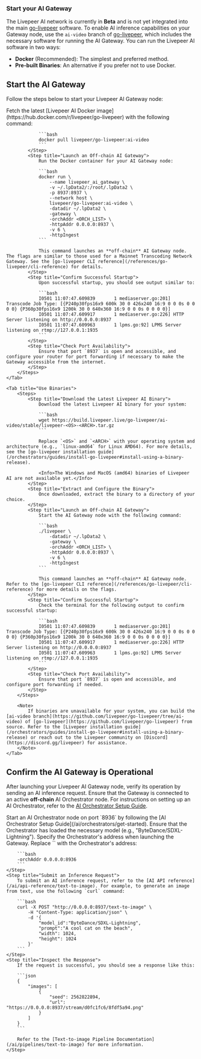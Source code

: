 ### Start your AI Gateway

The Livepeer AI network is currently in **Beta** and is not yet integrated into
the main [go-livepeer](https://github.com/livepeer/go-livepeer) software. To
enable AI inference capabilities on your Gateway node, use the `ai-video` branch
of [go-livepeer](https://github.com/livepeer/go-livepeer/tree/ai-video), which
includes the necessary software for running the AI Gateway. You can run the
Livepeer AI software in two ways:

- **Docker** (Recommended): The simplest and preferred method.
- **Pre-built Binaries**: An alternative if you prefer not to use Docker.

## Start the AI Gateway

Follow the steps below to start your Livepeer AI Gateway node:

<Tabs>
    <Tab title="Use Docker (Recommended)">
        <Steps>
            <Step title="Retrieve the Livepeer AI Docker Image">
                Fetch the latest [Livepeer AI Docker image](https://hub.docker.com/r/livepeer/go-livepeer) with the following command:

                ```bash
                docker pull livepeer/go-livepeer:ai-video
                ```
            </Step>
            <Step title="Launch an Off-chain AI Gateway">
                Run the Docker container for your AI Gateway node:

                ```bash
                docker run \
                    --name livepeer_ai_gateway \
                    -v ~/.lpData2/:/root/.lpData2 \
                    -p 8937:8937 \
                    --network host \
                    livepeer/go-livepeer:ai-video \
                    -datadir ~/.lpData2 \
                    -gateway \
                    -orchAddr <ORCH_LIST> \
                    -httpAddr 0.0.0.0:8937 \
                    -v 6 \
                    -httpIngest
                ```

                This command launches an **off-chain** AI Gateway node. The flags are similar to those used for a Mainnet Transcoding Network Gateway. See the [go-livepeer CLI reference](/references/go-livepeer/cli-reference) for details.
            </Step>
            <Step title="Confirm Successful Startup">
                Upon successful startup, you should see output similar to:

                ```bash
                I0501 11:07:47.609839       1 mediaserver.go:201] Transcode Job Type: [{P240p30fps16x9 600k 30 0 426x240 16:9 0 0 0s 0 0 0 0} {P360p30fps16x9 1200k 30 0 640x360 16:9 0 0 0s 0 0 0 0}]
                I0501 11:07:47.609917       1 mediaserver.go:226] HTTP Server listening on http://0.0.0.0:8937
                I0501 11:07:47.609963       1 lpms.go:92] LPMS Server listening on rtmp://127.0.0.1:1935
                ```
            </Step>
            <Step title="Check Port Availability">
                Ensure that port `8937` is open and accessible, and configure your router for port forwarding if necessary to make the Gateway accessible from the internet.
            </Step>
        </Steps>
    </Tab>

    <Tab title="Use Binaries">
        <Steps>
            <Step title="Download the Latest Livepeer AI Binary">
                Download the latest Livepeer AI binary for your system:

                ```bash
                wget https://build.livepeer.live/go-livepeer/ai-video/stable/livepeer-<OS>-<ARCH>.tar.gz
                ```

                Replace `<OS>` and `<ARCH>` with your operating system and architecture (e.g., `linux-amd64` for Linux AMD64). For more details, see the [go-livepeer installation guide](/orchestrators/guides/install-go-livepeer#install-using-a-binary-release).

                <Info>The Windows and MacOS (amd64) binaries of Livepeer AI are not available yet.</Info>
            </Step>
            <Step title="Extract and Configure the Binary">
                Once downloaded, extract the binary to a directory of your choice.
            </Step>
            <Step title="Launch an Off-chain AI Gateway">
                Start the AI Gateway node with the following command:

                ```bash
                ./livepeer \
                    -datadir ~/.lpData2 \
                    -gateway \
                    -orchAddr <ORCH_LIST> \
                    -httpAddr 0.0.0.0:8937 \
                    -v 6 \
                    -httpIngest
                ```

                This command launches an **off-chain** AI Gateway node. Refer to the [go-livepeer CLI reference](/references/go-livepeer/cli-reference) for more details on the flags.
            </Step>
            <Step title="Confirm Successful Startup">
                Check the terminal for the following output to confirm successful startup:

                ```bash
                I0501 11:07:47.609839       1 mediaserver.go:201] Transcode Job Type: [{P240p30fps16x9 600k 30 0 426x240 16:9 0 0 0s 0 0 0 0} {P360p30fps16x9 1200k 30 0 640x360 16:9 0 0 0s 0 0 0 0}]
                I0501 11:07:47.609917       1 mediaserver.go:226] HTTP Server listening on http://0.0.0.0:8937
                I0501 11:07:47.609963       1 lpms.go:92] LPMS Server listening on rtmp://127.0.0.1:1935
                ```
            </Step>
            <Step title="Check Port Availability">
                Ensure that port `8937` is open and accessible, and configure port forwarding if needed.
            </Step>
        </Steps>

        <Note>
            If binaries are unavailable for your system, you can build the [ai-video branch](https://github.com/livepeer/go-livepeer/tree/ai-video) of [go-livepeer](https://github.com/livepeer/go-livepeer) from source. Refer to the [Livepeer installation guide](/orchestrators/guides/install-go-livepeer#install-using-a-binary-release) or reach out to the Livepeer community on [Discord](https://discord.gg/livepeer) for assistance.
        </Note>
    </Tab>

</Tabs>

## Confirm the AI Gateway is Operational

After launching your Livepeer AI Gateway node, verify its operation by sending
an AI inference request. Ensure that the Gateway is connected to an active
**off-chain** AI Orchestrator node. For instructions on setting up an AI
Orchestrator, refer to the
[AI Orchestrator Setup Guide](/ai/orchestrators/get-started).

<Steps>
    <Step title="Launch an AI Orchestrator">
        Start an AI Orchestrator node on port `8936` by following the [AI Orchestrator Setup Guide](/ai/orchestrators/get-started). Ensure that the Orchestrator has loaded the necessary model (e.g., "ByteDance/SDXL-Lightning").
    </Step>
    <Step title="Link Gateway to AI Orchestrator">
        Specify the Orchestrator's address when launching the Gateway. Replace `<ORCH_LIST>` with the Orchestrator's address:

        ```bash
        -orchAddr 0.0.0.0:8936
        ```
    </Step>
    <Step title="Submit an Inference Request">
        To submit an AI inference request, refer to the [AI API reference](/ai/api-reference/text-to-image). For example, to generate an image from text, use the following `curl` command:

        ```bash
        curl -X POST "http://0.0.0.0:8937/text-to-image" \
            -H "Content-Type: application/json" \
            -d '{
                "model_id":"ByteDance/SDXL-Lightning",
                "prompt":"A cool cat on the beach",
                "width": 1024,
                "height": 1024
            }'
        ```
    </Step>
    <Step title="Inspect the Response">
        If the request is successful, you should see a response like this:

        ```json
        {
            "images": [
                {
                    "seed": 2562822894,
                    "url": "https://0.0.0.0:8937/stream/d0fc1fc6/8fdf5a94.png"
                }
            ]
        }
        ```

        Refer to the [Text-to-image Pipeline Documentation](/ai/pipelines/text-to-image) for more information.
    </Step>

</Steps>
